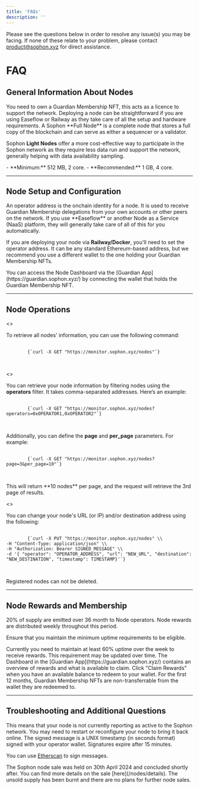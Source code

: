 ```yaml
---
title: 'FAQs'
description: ''
---
```


<Note>Please see the questions below in order to resolve any issue(s) you may be facing. If none of these relate to your problem, please contact <a href="mailto:product@sophon.xyz">product@sophon.xyz</a> for direct assistance.</Note>

# FAQ

## General Information About Nodes

<Accordion title="What is required to run a node?">
  You need to own a Guardian Membership NFT, this acts as a licence to support the network. Deploying a node can be straightforward if you are using Easeflow or Railway as they take care of all the setup and hardware requirements.
</Accordion>

<Accordion title="What is the difference between a full and a light node?">
  A Sophon **Full Node** is a complete node that stores a full copy of the blockchain and can serve as either a sequencer or a validator.
  
  Sophon **Light Nodes** offer a more cost-effective way to participate in the Sophon network as they require less data run and support the network, generally helping with data availability sampling.
</Accordion>

<Accordion title="I am running a node through Docker, what are the hardware requirements?">
  - **Minimum:** 512 MB, 2 core.
  - **Recommended:** 1 GB, 4 core.
</Accordion>

---

## Node Setup and Configuration

<Accordion title="What is an operator address?">
  An operator address is the onchain identity for a node. It is used to receive Guardian Membership delegations from your own accounts or other peers on the network.
</Accordion>

<Accordion title="Where do I find and configure my operator address?">
  If you use **Easeflow** or another Node as a Service (NaaS) platform, they will generally take care of all of this for you automatically.
  
  If you are deploying your node via **Railway/Docker**, you'll need to set the operator address. It can be any standard Ethereum-based address, but we recommend you use a different wallet to the one holding your Guardian Membership NFTs.
</Accordion>

<Accordion title="Where can I monitor my nodes?">
  You can access the Node Dashboard via the [Guardian App](https://guardian.sophon.xyz/) by connecting the wallet that holds the Guardian Membership NFT.
</Accordion>

---

## Node Operations

<Accordion title="How do I retrieve all nodes' information?">
  <>
    <p>To retrieve all nodes' information, you can use the following command:</p>
    <pre>
      <code>
        {`curl -X GET "https://monitor.sophon.xyz/nodes"`}
      </code>
    </pre>
  </>
</Accordion>

<Accordion title="How do I retrieve my node information?">
  <>
    <p>
      You can retrieve your node information by filtering nodes using the <strong>operators</strong> filter. 
      It takes comma-separated addresses. Here’s an example:
    </p>
    <pre>
      <code>
        {`curl -X GET "https://monitor.sophon.xyz/nodes?operators=0xOPERATOR1,0xOPERATOR2"`}
      </code>
    </pre>
    <p>
      Additionally, you can define the <strong>page</strong> and <strong>per_page</strong> parameters. For example:
    </p>
    <pre>
      <code>
        {`curl -X GET "https://monitor.sophon.xyz/nodes?page=3&per_page=10"`}
      </code>
    </pre>
    <p>
      This will return **10 nodes** per page, and the request will retrieve the 3rd page of results.
    </p>
  </>
</Accordion>

<Accordion title="What do I do in the event of a re-register issue?">
  <>
    <p>You can change your node's URL (or IP) and/or destination address using the following:</p>
    <pre>
      <code>
        {`curl -X PUT "https://monitor.sophon.xyz/nodes" \\
-H "Content-Type: application/json" \\
-H "Authorization: Bearer SIGNED_MESSAGE" \\
-d '{ "operator": "OPERATOR_ADDRESS", "url": "NEW_URL", "destination": "NEW_DESTINATION", "timestamp": TIMESTAMP}'`}
      </code>
    </pre>
  </>
</Accordion>

<Accordion title="Can I delete my node?">
  Registered nodes can not be deleted.
</Accordion>

---

## Node Rewards and Membership

<Accordion title="How do node rewards work?">
  20% of supply are emitted over 36 month to Node operators. Node rewards are distributed weekly throughout this period.
  
  Ensure that you maintain the minimum uptime requirements to be eligible.
</Accordion>

<Accordion title="What uptime is required to get weekly rewards?">
  Currently you need to maintain at least 60% uptime over the week to receive rewards. This requirement may be updated over time.
</Accordion>

<Accordion title="How do I claim rewards?">
  The Dashboard in the [Guardian App](https://guardian.sophon.xyz/) contains an overview of rewards and what is available to claim. Click "Claim Rewards" when you have an available balance to redeem to your wallet.
</Accordion>

<Accordion title="Are nodes transferrable?">
  For the first 12 months, Guardian Membership NFTs are non-transferrable from the wallet they are redeemed to.
</Accordion>

---

## Troubleshooting and Additional Questions

<Accordion title="My node's status shows an error, what does this mean?">
  This means that your node is not currently reporting as active to the Sophon network. You may need to restart or reconfigure your node to bring it back online.
</Accordion>

<Accordion title="How do I sign the authorization message?">
  The signed message is a UNIX timestamp (in seconds format) signed with your operator wallet. Signatures expire after 15 minutes.

  You can use [Etherscan](https://etherscan.io/verifiedSignatures#) to sign messages.
</Accordion>

<Accordion title="Can I buy a node?">
  The Sophon node sale was held on 30th April 2024 and concluded shortly after. You can find more details on the sale [here](/nodes/details). The unsold supply has been burnt and there are no plans for further node sales.
</Accordion>
